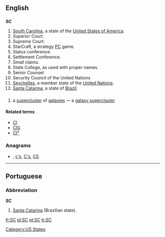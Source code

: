 {{also|Sc|S.C.|sc.|.sc}}
==English==

==={{abbreviation}}===
'''SC'''

# [[South Carolina]], a state of the [[United States of America]].
# Superior Court.
# Supreme Court.
# StarCraft, a strategy [[PC]] game.
# Status conference.
# Settlement Conference.
# Small claims.
# State College, as used with proper names.
# Senior Counsel
# Security Council of the United Nations
# [[Seychelles]], a member state of the [[United Nations]].
# [[Santa Catarina]], a state of [[Brazil]].

==={{initialism}}===
{{en-noun|-}}

# {{astronomy}} a [[supercluster]] of [[galaxies]] &mdash; a [[galaxy superclsuter]]

====Related terms====
* [[Cl]]
* [[ClG]]
* [[Cl*]]

===Anagrams===
* {{alphagram|[[Cs#English|Cs]]}} , [[c's#English|c's]], [[C's#English|C's]], [[CS#English|CS]]


[[Category:US States]]

----

==Portuguese==

===Abbreviation===
'''SC'''

# [[Santa Catarina]] (Brazilian state).

[[fr:SC]]
[[pl:SC]]
[[pt:SC]]
[[tr:SC]]